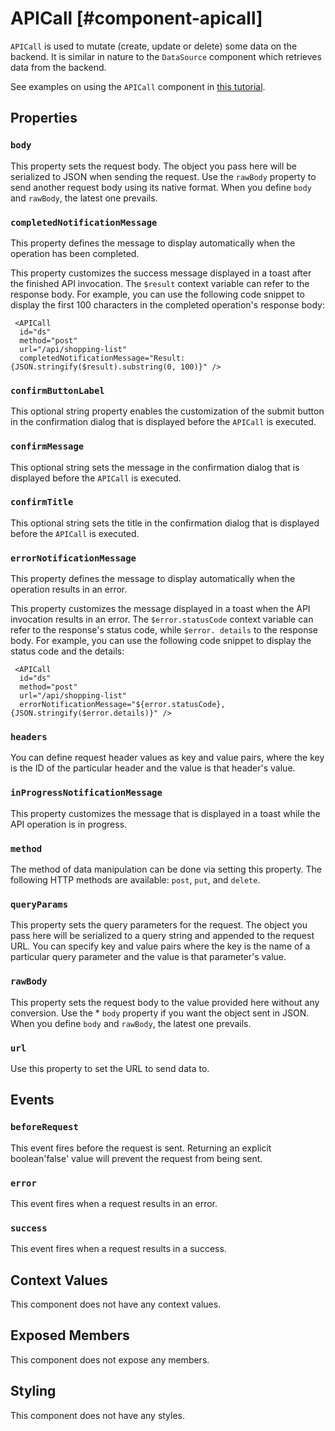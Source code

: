 
# APICall [#component-apicall]

`APICall` is used to mutate (create, update or delete) some data on the backend. It is similar in nature to the `DataSource` component which retrieves data from the backend.

See examples on using the `APICall` component in [this tutorial](../tutorials/working-with-apiactions.mdx).

## Properties

### `body`

This property sets the request body. The object you pass here will be serialized to JSON when sending the request. Use the `rawBody` property to send another request body using its native format. When you define `body` and `rawBody`, the latest one prevails.

### `completedNotificationMessage`

This property defines the message to display automatically when the operation has been completed.

This property customizes the success message displayed in a toast after the finished API invocation. The `$result` context variable can refer to the response body. For example, you can use the following code snippet to display the first 100 characters in the completed operation's response body:

```ueml copy
 <APICall
  id="ds"
  method="post"
  url="/api/shopping-list" 
  completedNotificationMessage="Result: {JSON.stringify($result).substring(0, 100)}" />
```

### `confirmButtonLabel`

This optional string property enables the customization of the submit button in the confirmation dialog that is displayed before the `APICall` is executed.

### `confirmMessage`

This optional string sets the message in the confirmation dialog that is displayed before the `APICall` is executed.

### `confirmTitle`

This optional string sets the title in the confirmation dialog that is displayed before the `APICall` is executed.

### `errorNotificationMessage`

This property defines the message to display automatically when the operation results in an error.

This property customizes the message displayed in a toast when the API invocation results in an error. The `$error.statusCode` context variable can refer to the response's status code, while `$error. details` to the response body. For example, you can use the following code snippet to display the status code and the details:

```ueml copy
 <APICall
  id="ds"
  method="post"
  url="/api/shopping-list" 
  errorNotificationMessage="${error.statusCode}, {JSON.stringify($error.details)}" />
```

### `headers`

You can define request header values as key and value pairs, where the key is the ID of the particular header and the value is that header's value.

### `inProgressNotificationMessage`

This property customizes the message that is displayed in a toast while the API operation is in progress.

### `method`

The method of data manipulation can be done via setting this property. The following HTTP methods are available: `post`, `put`, and `delete`.

### `queryParams`

This property sets the query parameters for the request. The object you pass here will be serialized to a query string and appended to the request URL. You can specify key and value pairs where the key is the name of a particular query parameter and the value is that parameter's value.

### `rawBody`

This property sets the request body to the value provided here without any conversion. Use the * `body` property if you want the object sent in JSON. When you define `body` and `rawBody`, the latest one prevails.

### `url`

Use this property to set the URL to send data to.

## Events

### `beforeRequest`

This event fires before the request is sent. Returning an explicit boolean'false' value will prevent the request from being sent.

### `error`

This event fires when a request results in an error.

### `success`

This event fires when a request results in a success.

## Context Values

This component does not have any context values.

## Exposed Members

This component does not expose any members.

## Styling

This component does not have any styles.
